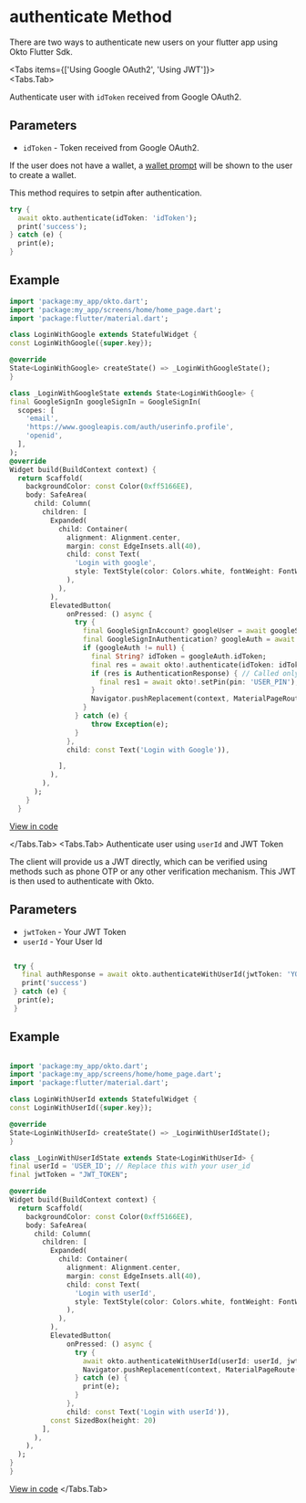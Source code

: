 

# authenticate Method

There are two ways to authenticate new users on your flutter app using Okto Flutter Sdk.

<Tabs items={['Using Google OAuth2', 'Using JWT']}>  
<Tabs.Tab>

Authenticate user with `idToken` received from Google OAuth2.

  ## Parameters

  - `idToken` - Token received from Google OAuth2.

  If the user does not have a wallet, a [wallet prompt](/guide/authenticate/create-wallet) will be shown to the user to create a wallet.

  This method requires to setpin after authentication.
  ```dart copy
  try {
    await okto.authenticate(idToken: 'idToken');
    print('success');
  } catch (e) {
    print(e);
  }
  ```

  ## Example

  ```dart copy
import 'package:my_app/okto.dart';
import 'package:my_app/screens/home/home_page.dart';
import 'package:flutter/material.dart';

class LoginWithGoogle extends StatefulWidget {
  const LoginWithGoogle({super.key});

  @override
  State<LoginWithGoogle> createState() => _LoginWithGoogleState();
}

class _LoginWithGoogleState extends State<LoginWithGoogle> {
  final GoogleSignIn googleSignIn = GoogleSignIn(
    scopes: [
      'email',
      'https://www.googleapis.com/auth/userinfo.profile',
      'openid',
    ],
  );
  @override
  Widget build(BuildContext context) {
    return Scaffold(
      backgroundColor: const Color(0xff5166EE),
      body: SafeArea(
        child: Column(
          children: [
            Expanded(
              child: Container(
                alignment: Alignment.center,
                margin: const EdgeInsets.all(40),
                child: const Text(
                  'Login with google',
                  style: TextStyle(color: Colors.white, fontWeight: FontWeight.w800, fontSize: 30),
                ),
              ),
            ),
            ElevatedButton(
                onPressed: () async {
                  try {
                    final GoogleSignInAccount? googleUser = await googleSignIn.signIn();
                    final GoogleSignInAuthentication? googleAuth = await googleUser?.authentication;
                    if (googleAuth != null) {
                      final String? idToken = googleAuth.idToken;
                      final res = await okto!.authenticate(idToken: idToken!);
                      if (res is AuthenticationResponse) { // Called only on signup
                        final res1 = await okto!.setPin(pin: 'USER_PIN');
                      }
                      Navigator.pushReplacement(context, MaterialPageRoute(builder: (context) => const HomePage()));
                    }
                  } catch (e) {
                      throw Exception(e);
                  }
                },
                child: const Text('Login with Google')),

              ],
            ),
          ),
        );
      }
    }

  ```
  [View in code](https://github.com/okto-hq/okto-sdk-flutter/blob/main/examples/example1/lib/screens/auth/login_with_google_page.dart)

</Tabs.Tab>
<Tabs.Tab>
Authenticate user using `userId` and JWT Token  

The client will provide us a JWT directly, which can be verified using methods such as phone OTP or any other verification mechanism. This JWT is then used to authenticate with Okto.



  ## Parameters

  - `jwtToken` - Your JWT Token
  - `userId`   - Your User Id


```dart copy

 try {
   final authResponse = await okto.authenticateWithUserId(jwtToken: 'YOUR_JWT_TOKEN', userId: 'YOUR_USER_ID');
   print('success')
 } catch (e) {
  print(e);
 }
```

 ## Example

  ```dart copy

import 'package:my_app/okto.dart';
import 'package:my_app/screens/home/home_page.dart';
import 'package:flutter/material.dart';

class LoginWithUserId extends StatefulWidget {
  const LoginWithUserId({super.key});

  @override
  State<LoginWithUserId> createState() => _LoginWithUserIdState();
}

class _LoginWithUserIdState extends State<LoginWithUserId> {
  final userId = 'USER_ID'; // Replace this with your user_id
  final jwtToken = "JWT_TOKEN";

  @override
  Widget build(BuildContext context) {
    return Scaffold(
      backgroundColor: const Color(0xff5166EE),
      body: SafeArea(
        child: Column(
          children: [
            Expanded(
              child: Container(
                alignment: Alignment.center,
                margin: const EdgeInsets.all(40),
                child: const Text(
                  'Login with userId',
                  style: TextStyle(color: Colors.white, fontWeight: FontWeight.w800, fontSize: 30),
                ),
              ),
            ),
            ElevatedButton(
                onPressed: () async {
                  try {
                    await okto.authenticateWithUserId(userId: userId, jwtToken: jwtToken);
                    Navigator.pushReplacement(context, MaterialPageRoute(builder: (context) => const HomePage()));
                  } catch (e) {
                    print(e);
                  }
                },
                child: const Text('Login with userId')),
            const SizedBox(height: 20)
          ],
        ),
      ),
    );
  }
}
  ```
  [View in code](https://github.com/okto-hq/okto-sdk-flutter/blob/main/examples/example1/lib/screens/auth/login_with_userid.dart)
</Tabs.Tab>
</Tabs>

